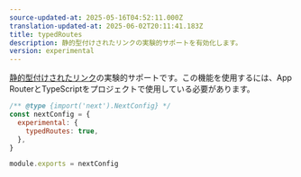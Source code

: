 ```yaml
---
source-updated-at: 2025-05-16T04:52:11.000Z
translation-updated-at: 2025-06-02T20:11:41.183Z
title: typedRoutes
description: 静的型付けされたリンクの実験的サポートを有効化します。
version: experimental
---
```


[静的型付けされたリンク](/docs/app/api-reference/config/typescript#statically-typed-links)の実験的サポートです。この機能を使用するには、App RouterとTypeScriptをプロジェクトで使用している必要があります。

```js filename="next.config.js"
/** @type {import('next').NextConfig} */
const nextConfig = {
  experimental: {
    typedRoutes: true,
  },
}

module.exports = nextConfig
```